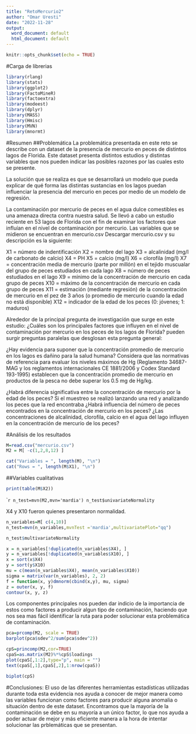 ---
title: "RetoMercurio2"
author: "Omar Uresti"
date: "2022-11-28"
output:
  word_document: default
  html_document: default
---

```{r setup, include=FALSE}
knitr::opts_chunk$set(echo = TRUE)
```

#Carga de librerias
```{r}
library(rlang)
library(stats)
library(ggplot2)
library(FactoMineR)
library(factoextra)
library(modeest)
library(dplyr)
library(MASS)
library(Hmisc)
library(MVN)
library(mnormt)
```

#Resumen
##Problemática
La problemática presentada en este reto se describe con un dataset de la presencia de mercurio en peces de distintos lagos de Florida. Este dataset presenta distintos estudios y distintas variables que nos pueden indicar las posibles razones por las cuales esto se presente. 

La solución que se realiza es que se desarrollará un modelo que pueda explicar de qué forma las distintas sustancias en los lagos puedan influenciar la presencia del mercurio en peces por medio de un modelo de regresión.

La contaminación por mercurio de peces en el agua dulce comestibles es una amenaza directa contra nuestra salud. Se llevó a cabo un estudio reciente en 53 lagos de Florida con el fin de examinar los factores que influían en el nivel de contaminación por mercurio. Las variables que se midieron se encuentran en mercurio.csv  Descargar mercurio.csv  y su descripción es la siguiente: 

X1 = número de indentificación
X2 = nombre del lago
X3 = alcalinidad (mg/l de carbonato de calcio)
X4 = PH
X5 = calcio (mg/l)
X6 = clorofila (mg/l)
X7 = concentración media de mercurio (parte por millón) en el tejido muscualar del grupo de peces estudiados en cada lago
X8 = número de peces estudiados en el lago
X9 = mínimo de la concentración de mercurio en cada grupo de peces
X10 = máximo de la concentración de mercurio en cada grupo de peces
X11 = estimación (mediante regresión) de la concentración de mercurio en el pez de 3 años (o promedio de mercurio cuando la edad no está disponible)
X12 = indicador de la edad de los peces (0: jóvenes; 1: maduros)

Alrededor de la principal pregunta de investigación que surge en este estudio: ¿Cuáles son los principales factores que influyen en el nivel de contaminación por mercurio en los peces de los lagos de Florida? pueden surgir preguntas paralelas que desglosan esta pregunta general:

¿Hay evidencia para suponer que la concentración promedio de mercurio en los lagos es dañino para la salud humana? Considera que las normativas de referencia para evaluar los niveles máximos de Hg (Reglamento 34687-MAG y los reglamentos internacionales CE 1881/2006 y Codex Standard 193-1995) establecen que la concentración promedio de mercurio en productos de la pesca no debe superar los 0.5 mg de Hg/kg.

¿Habrá diferencia significativa entre la concentración de mercurio por la edad de los peces?
Si el muestreo se realizó lanzando una red y analizando los peces que la red encontraba 
¿Habrá influencia del número de peces encontrados en la concentración de mercurio en los peces?
¿Las concentraciones de alcalinidad, clorofila, calcio en el agua del lago influyen en la concentración de mercurio de los peces?


#Análisis de los resultados
```{r}
M=read.csv("mercurio.csv")
M2 = M[ -c(1,2,8,12) ]
```

```{r}
cat("Variables = ", length(M), "\n")
cat("Rows = ", length(M$X1), "\n")
```

##Variables cualitativas
````{r}
print(table(M$X2))
````



`````{r}
n_test=mvn(M2,mvn='mardia')
n_test$univariateNormality
````

X4 y X10 fueron quienes presentaron normalidad.


````{r}
n_variables=M[ c(4,10)]
n_test=mvn(n_variables,mvnTest ='mardia',multivariatePlot="qq")
````

````{r}
n_test$multivariateNormality
````

````{r}
x = n_variables[!duplicated(n_variables$X4), ]
y = n_variables[!duplicated(n_variables$X10), ]
x = sort(x$X4)
y = sort(y$X10)
mu = c(mean(n_variables$X4), mean(n_variables$X10))
sigma = matrix(var(n_variables), 2, 2)
f = function(x, y)dmnorm(cbind(x,y), mu, sigma)
z = outer(x, y, f)
contour(x, y, z)
````

Los componentes principales nos pueden dar indicio de la importancia de estos como factores a producir algun tipo de contaminación, haciendo que nos sea mas fácil identificar la ruta para poder solucionar esta problemática de contaminación.
````{r}
pca=prcomp(M2, scale = TRUE)
barplot(pca$sdev^2/sum(pca$sdev^2))

````
````{r}
cpS=princomp(M2,cor=TRUE)
cpaS=as.matrix(M2)%*%cpS$loadings
plot(cpaS[,1:2],type="p", main = "")
text(cpaS[,1],cpaS[,2],1:nrow(cpaS))
````

````{r}
biplot(cpS)
````


#Conclusiones:
El uso de las diferentes herramientas estadísticas utilizadas durante toda esta evidencia nos ayuda a conocer de mejor manera como las variables funcionan como factores para producir alguna anomalia o situación dentro de este dataset.
Encontramos que la mayoría de la contaminación se debe en su mayoría a un único factor, lo que nos ayuda a poder actuar de mejor y más eficiente manera a la hora de intentar solucionar las prblemáticas que se presentan.

